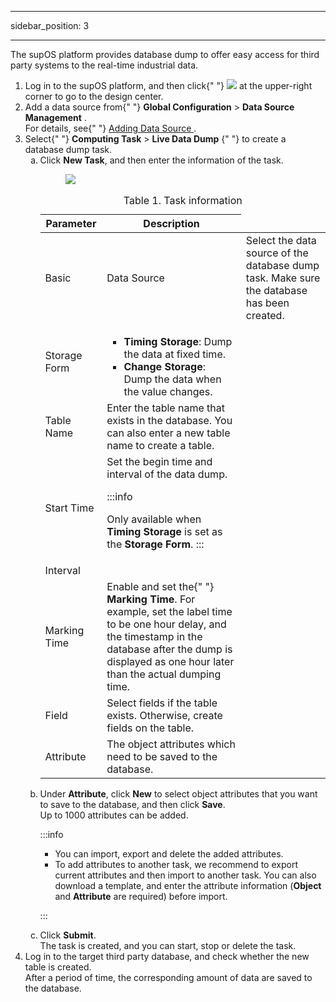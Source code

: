 
---
sidebar_position: 3

---

<div>
  <p>
    The supOS platform provides database dump to offer easy access for third
    party systems to the real-time industrial data.
  </p>
  <section id="database_dump__steps_wg1_rpk_ytb">
    <ol id="database_dump__steps_wg1_rpk_ytb">
      <li className="stepexpand">
        <span>
          Log in to the supOS platform, and then click{" "}
          <img id="database_dump__image_stf_xfd_ytb" src="https://wordpressfreezonex.oss-cn-hangzhou.aliyuncs.com/platform/7.png" /> at
          the upper-right corner to go to the design center.
        </span>
      </li>
      <li className="stepexpand">
        <span>
          Add a data source from{" "}
          <span className="menucascade">
            <strong>Global Configuration</strong> > <strong>Data Source Management</strong>
          </span>
          .
        </span>
        <div>
          For details, see{" "}
          <a href="data_management.html#adding_data_source__title_anm_ptw_ztb">
            Adding Data Source
          </a>
          .
        </div>
      </li>
      <li className="stepexpand">
        <span>
          Select{" "}
          <span className="menucascade">
            <strong>Computing Task</strong> > <strong>Live Data Dump</strong>
          </span>{" "}
          to create a database dump task.
        </span>
        <ol type="a" id="database_dump__substeps_lms_sqk_ytb">
          <li className="substepexpand">
            <span>
              Click <strong>New Task</strong>, and then enter
              the information of the task.
            </span>
            <div>
              <figure className="fignone" id="database_dump__fig_dyh_xmk_ytb">
<img
                  id="database_dump__image_eyh_xmk_ytb"
                  src="https://wordpressfreezonex.oss-cn-hangzhou.aliyuncs.com/platform/35.png"
                />
              </figure>
            </div>
            <div>
              <table
                id="database_dump__table_ejk_crk_ytb"
                className="frame-all"
              >
                <caption>
                  <span className="table--title-label">Table 1. </span>
                  <span>Task information</span>
                </caption>
                <colgroup>
                  <col style={{ width: "19.011406844106464%" }} />
                  <col style={{ width: "24.14448669201521%" }} />
                  <col style={{ width: "56.84410646387833%" }} />
                </colgroup>
                <thead>
                  <tr>
                    <th
                      className="colsep-1 rowsep-1"
                      id="database_dump__table_ejk_crk_ytb__entry__1"
                      colSpan={2}
                    >
                      Parameter
                    </th>
                    <th
                      className="colsep-1 rowsep-1"
                      id="database_dump__table_ejk_crk_ytb__entry__2"
                    >
                      Description
                    </th>
                  </tr>
                </thead>
                <tbody>
                  <tr>
                    <td
                      className="colsep-1 rowsep-1"
                      headers="database_dump__table_ejk_crk_ytb__entry__1"
                      rowSpan={6}
                    >
                      Basic
                    </td>
                    <td
                      className="colsep-1 rowsep-1"
                      headers="database_dump__table_ejk_crk_ytb__entry__1"
                    >
                      Data Source
                    </td>
                    <td
                      className="colsep-1 rowsep-1"
                      headers="database_dump__table_ejk_crk_ytb__entry__2"
                    >
                      Select the data source of the database dump task. Make
                      sure the database has been created.
                    </td>
                  </tr>
                  <tr>
                    <td
                      className="colsep-1 rowsep-1"
                      headers="database_dump__table_ejk_crk_ytb__entry__1"
                    >
                      Storage Form
                    </td>
                    <td
                      className="colsep-1 rowsep-1"
                      headers="database_dump__table_ejk_crk_ytb__entry__2"
                    >
                      <ul id="database_dump__ul_db1_gsk_ytb">
                        <li>
                          <strong>Timing Storage</strong>:
                          Dump the data at fixed time.
                        </li>
                        <li>
                          <strong>Change Storage</strong>:
                          Dump the data when the value changes.
                        </li>
                      </ul>
                    </td>
                  </tr>
                  <tr>
                    <td
                      className="colsep-1 rowsep-1"
                      headers="database_dump__table_ejk_crk_ytb__entry__1"
                    >
                      Table Name
                    </td>
                    <td
                      className="colsep-1 rowsep-1"
                      headers="database_dump__table_ejk_crk_ytb__entry__2"
                    >
                      Enter the table name that exists in the database. You can
                      also enter a new table name to create a table.
                    </td>
                  </tr>
                  <tr>
                    <td
                      className="colsep-1 rowsep-1"
                      headers="database_dump__table_ejk_crk_ytb__entry__1"
                    >
                      Start Time
                    </td>
                    <td
                      className="colsep-1 rowsep-1"
                      headers="database_dump__table_ejk_crk_ytb__entry__2"
                      rowSpan={2}
                    >
                      Set the begin time and interval of the data dump.


:::info

Only available when <strong>Timing Storage</strong> is set as the <strong>Storage Form</strong>.
:::

</td>
                  </tr>
                  <tr>
                    <td
                      className="colsep-1 rowsep-1"
                      headers="database_dump__table_ejk_crk_ytb__entry__1"
                    >
                      Interval
                    </td>
                  </tr>
                  <tr>
                    <td
                      className="colsep-1 rowsep-1"
                      headers="database_dump__table_ejk_crk_ytb__entry__1"
                    >
                      Marking Time
                    </td>
                    <td
                      className="colsep-1 rowsep-1"
                      headers="database_dump__table_ejk_crk_ytb__entry__2"
                    >
                      Enable and set the{" "}
                      <strong>Marking Time</strong>. For
                      example, set the label time to be one hour delay, and the
                      timestamp in the database after the dump is displayed as
                      one hour later than the actual dumping time.
                    </td>
                  </tr>
                  <tr>
                    <td
                      className="colsep-1 rowsep-1"
                      headers="database_dump__table_ejk_crk_ytb__entry__1"
                      colSpan={2}
                    >
                      Field
                    </td>
                    <td
                      className="colsep-1 rowsep-1"
                      headers="database_dump__table_ejk_crk_ytb__entry__2"
                    >
                      Select fields if the table exists. Otherwise, create
                      fields on the table.
                    </td>
                  </tr>
                  <tr>
                    <td
                      className="colsep-1 rowsep-1"
                      headers="database_dump__table_ejk_crk_ytb__entry__1"
                      colSpan={2}
                    >
                      Attribute
                    </td>
                    <td
                      className="colsep-1 rowsep-1"
                      headers="database_dump__table_ejk_crk_ytb__entry__2"
                    >
                      The object attributes which need to be saved to the
                      database.
                    </td>
                  </tr>
                </tbody>
              </table>
            </div>
          </li>
          <li className="substepexpand">
            <span>
              Under <strong>Attribute</strong>, click
              <strong>New</strong> to select object attributes
              that you want to save to the database, and then click <strong>Save</strong>.
            </span>
            <div>
              Up to 1000 attributes can be added.

:::info

<ul id="database_dump__ul_vc1_g5k_ytb">
                  <li>
                    You can import, export and delete the added attributes.
                  </li>
                  <li>
                    To add attributes to another task, we recommend to export
                    current attributes and then import to another task. You can
                    also download a template, and enter the attribute
                    information (<strong>Object</strong> and <strong>Attribute</strong> are required)
                    before import.
                  </li>
                </ul>

:::

</div>
          </li>
          <li className="substepexpand">
            <span>
              Click <strong>Submit</strong>.
            </span>
            <div>
              The task is created, and you can start, stop or delete the task.
            </div>
          </li>
        </ol>
      </li>
      <li className="stepexpand">
        <span>
          Log in to the target third party database, and check whether the new
          table is created.
        </span>
        <div>
          After a period of time, the corresponding amount of data are saved to
          the database.
        </div>
      </li>
    </ol>
  </section>
</div>
